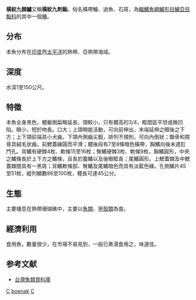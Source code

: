 {{Speciesbox 
| taxon = Cephalopholis boenak
| image = Cephalopholis boenak.jpg
| status = LC
| status_system = iucn3.1
| authority =  [[Bloch|Bloch]], 1790
| synonyms = *''Bodianus boenak''<br /><small>Bloch, 1790</small>
*''Cephalopholis boenack''<br /><small>Bloch, 1790</small>
*''Cephalopholis boenacki''<br /><small>Bloch, 1790</small>
*''Cephalopholis pachycentron''<br /><small>Valenciennes, 1828</small>
*''Cephalopholis pachycentrum''<br /><small>Valenciennes, 1828</small>
*''Epinephelus boelang''<br /><small>Bloch, 1790</small>
*''Epinephelus boenack''<br /><small>Valenciennes, 1828</small>
}}
'''橫紋九棘鱸'''又稱'''橫紋九刺鮨'''，俗名橫帶鱠、過魚、石斑，為[[輻鰭魚綱|輻鰭魚綱]][[鱸形目|鱸形目]][[鱸亞目|鱸亞目]][[鮨科|鮨科]]的其中一個[[種|種]]。

==分布==
本魚分布在[[印度|印度]]西[[太平洋|太平洋]]的熱帶、亞熱帶海域。

==深度==
水深1至150公尺。

==特徵==
本魚全身黑色，體躯側扁略延長，頭較小，只有體高的3/4，眶間區平坦或微凹陷。眼小，短於吻長。口大；上頜稍能活動，可向前伸出，末端延伸之眼後之下方；上下頜前端具小犬齒，下頜內側齒尖銳，排列不規則，可向內倒狀；鋤骨和腭骨具絨毛狀齒。前鰓蓋緣圓而平滑；體後段有7至8條暗色橫帶，胸鰭向後未達肛門孔。背鰭有硬棘4枚、軟條15至16枚；臀鰭硬棘3枚、軟條9枚，胸鰭圓形，中央之鰭條長於上下方之鰭條，且長於腹鰭以及後眼眶長；尾鰭圓形。上鰓蓋棘及中鰓蓋棘間具有一黑斑；背鰭軟條部、臀鰭及尾鰭暗色而具有淡藍色緣。孔側鱗片45至51枚，縱列鱗數86至100枚，體長可達45公分。

==生態==
主要棲息在熱帶珊瑚礁中，主要以[[魚類|魚類]]、[[甲殼類|甲殼類]]為食。

==經濟利用==
食用魚，數量很少，在市場不易見到，一般已煮湯食用之，味道佳。

==参考文献==
*[http://fishdb.sinica.edu.tw/ 台灣魚類資料庫] {{Wayback|url=http://fishdb.sinica.edu.tw/ |date=20080410000437 }}
{{Taxonbar|from=Q2791901}}

[[Category:食用鱼|C]]
[[Category:九棘鱸屬|boenak]]
[[Category:1790年描述的鱼类|C]]